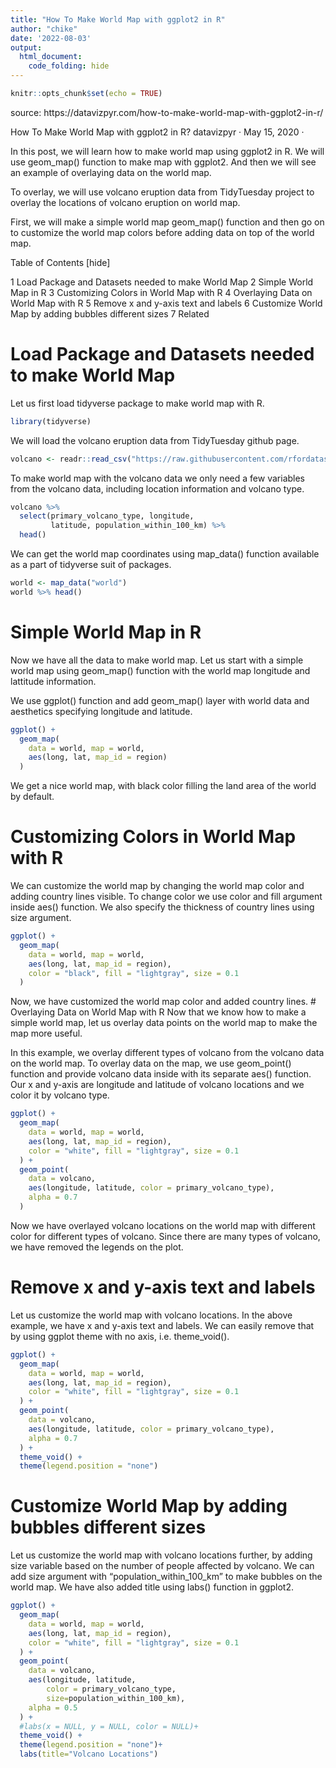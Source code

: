 ---
title: "How To Make World Map with ggplot2 in R"
author: "chike"
date: '2022-08-03'
output:
  html_document:
    code_folding: hide
---

```{r setup, include=FALSE}
knitr::opts_chunk$set(echo = TRUE)
```
source: https://datavizpyr.com/how-to-make-world-map-with-ggplot2-in-r/

How To Make World Map with ggplot2 in R?
datavizpyr · May 15, 2020 ·

In this post, we will learn how to make world map using ggplot2 in R. We will use geom_map() function to make map with ggplot2. And then we will see an example of overlaying data on the world map.

To overlay, we will use volcano eruption data from TidyTuesday project to overlay the locations of volcano eruption on world map.

First, we will make a simple world map geom_map() function and then go on to customize the world map colors before adding data on top of the world map.

Table of Contents [hide]

1 Load Package and Datasets needed to make World Map
2 Simple World Map in R
3 Customizing Colors in World Map with R
4 Overlaying Data on World Map with R
5 Remove x and y-axis text and labels
6 Customize World Map by adding bubbles different sizes
7 Related

# Load Package and Datasets needed to make World Map
Let us first load tidyverse package to make world map with R.

```{r}
library(tidyverse)

```
We will load the volcano eruption data from TidyTuesday github page.
```{r}
volcano <- readr::read_csv("https://raw.githubusercontent.com/rfordatascience/tidytuesday/master/data/2020/2020-05-12/volcano.csv")

```
To make world map with the volcano data we only need a few variables from the volcano data, including location information and volcano type.
```{r}
volcano %>% 
  select(primary_volcano_type, longitude, 
         latitude, population_within_100_km) %>%
  head()
```
We can get the world map coordinates using map_data() function available as a part of tidyverse suit of packages.
```{r}
world <- map_data("world")
world %>% head()

```
# Simple World Map in R
Now we have all the data to make world map. Let us start with a simple world map using geom_map() function with the world map longitude and lattitude information.

We use ggplot() function and add geom_map() layer with world data and aesthetics specifying longitude and latitude.
```{r}
ggplot() +
  geom_map(
    data = world, map = world,
    aes(long, lat, map_id = region)
  ) 

```
We get a nice world map, with black color filling the land area of the world by default.

# Customizing Colors in World Map with R
We can customize the world map by changing the world map color and adding country lines visible. To change color we use color and fill argument inside aes() function. We also specify the thickness of country lines using size argument.
```{r}
ggplot() +
  geom_map(
    data = world, map = world,
    aes(long, lat, map_id = region),
    color = "black", fill = "lightgray", size = 0.1
  ) 

```

Now, we have customized the world map color and added country lines.
# Overlaying Data on World Map with R
Now that we know how to make a simple world map, let us overlay data points on the world map to make the map more useful.

In this example, we overlay different types of volcano from the volcano data on the world map. To overlay data on the map, we use geom_point() function and provide volcano data inside with its separate aes() function. Our x and y-axis are longitude and latitude of volcano locations and we color it by volcano type.
```{r}
ggplot() +
  geom_map(
    data = world, map = world,
    aes(long, lat, map_id = region),
    color = "white", fill = "lightgray", size = 0.1
  ) +
  geom_point(
    data = volcano,
    aes(longitude, latitude, color = primary_volcano_type),
    alpha = 0.7
  ) 

```
Now we have overlayed volcano locations on the world map with different color for different types of volcano. Since there are many types of volcano, we have removed the legends on the plot.

# Remove x and y-axis text and labels
Let us customize the world map with volcano locations. In the above example, we have x and y-axis text and labels. We can easily remove that by using ggplot theme with no axis, i.e. theme_void().
```{r}
ggplot() +
  geom_map(
    data = world, map = world,
    aes(long, lat, map_id = region),
    color = "white", fill = "lightgray", size = 0.1
  ) +
  geom_point(
    data = volcano,
    aes(longitude, latitude, color = primary_volcano_type),
    alpha = 0.7
  ) +
  theme_void() +
  theme(legend.position = "none")

```

# Customize World Map by adding bubbles different sizes
Let us customize the world map with volcano locations further, by adding size variable based on the number of people affected by volcano. We can add size argument with “population_within_100_km” to make bubbles on the world map. We have also added title using labs() function in ggplot2.

```{r}
ggplot() +
  geom_map(
    data = world, map = world,
    aes(long, lat, map_id = region),
    color = "white", fill = "lightgray", size = 0.1
  ) +
  geom_point(
    data = volcano,
    aes(longitude, latitude, 
        color = primary_volcano_type,
        size=population_within_100_km),
    alpha = 0.5
  ) +
  #labs(x = NULL, y = NULL, color = NULL)+
  theme_void() +
  theme(legend.position = "none")+
  labs(title="Volcano Locations")

```
